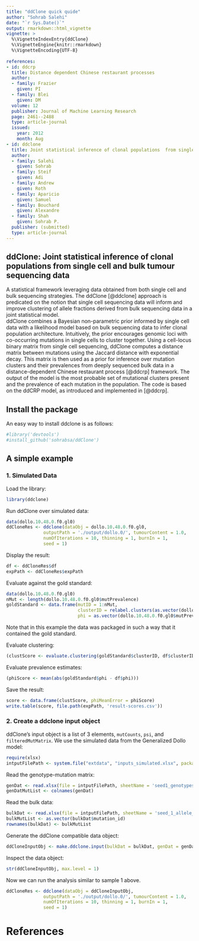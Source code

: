 ```yaml
---
title: "ddClone quick quide"
author: "Sohrab Salehi"
date: "`r Sys.Date()`"
output: rmarkdown::html_vignette
vignette: >
  %\VignetteIndexEntry{ddClone}
  %\VignetteEngine{knitr::rmarkdown}
  %\VignetteEncoding{UTF-8}
  
references:
- id: ddcrp
  title: Distance dependent Chinese restaurant processes
  author:
  - family: Frazier
    given: PI
  - family: Blei
    given: DM
  volume: 12
  publisher: Journal of Machine Learning Research
  page: 2461--2488
  type: article-journal
  issued:
    year: 2012
    month: Aug
- id: ddclone
  title: Joint statistical inference of clonal populations ￼from single cell and bulk tumour sequencing data
  author:
  - family: Salehi
    given: Sohrab
  - family: Steif
    given: Adi
  - family: Andrew
    given: Roth
  - family: Aparicio
    given: Samuel
  - family: Bouchard
    given: Alexandre
  - family: Shah
    given: Sohrab P.
  publisher: (submitted)
  type: article-journal
---
```




## ddClone: Joint statistical inference of clonal populations from single cell and bulk tumour sequencing data

A statistical framework leveraging data obtained from both single cell and bulk sequencing strategies. 
The ddClone [@ddclone] approach is predicated on the notion that single cell sequencing
data will inform and improve clustering of allele fractions
derived from bulk sequencing data in a joint statistical model.  
ddClone combines a Bayesian non-parametric prior informed by single cell
data with a likelihood model based on bulk sequencing data to infer
clonal population architecture. Intuitively, the prior encourages genomic
loci with co-occurring mutations in single cells to cluster together.
Using a cell-locus binary matrix from single cell sequencing,
ddClone computes a distance matrix between mutations using the Jaccard distance with exponential decay.
This matrix is then used as a prior for inference over mutation clusters and their prevalences from deeply
sequenced bulk data in a distance-dependent Chinese restaurant process [@ddcrp] framework.
The output of the model is the most probable set of mutational clusters present and the
prevalence of each mutation in the population.
The code is based on the ddCRP model, as introduced and implemented in [@ddcrp].


## Install the package

An easy way to install ddclone is as follows:

```r
#library('devtools')
#install_github('sohrabsa/ddClone')
```

## A simple example

### 1. Simulated Data

Load the library:
```r
library(ddclone)
```

Run ddClone over simulated data:
```r
data(dollo.10.48.0.f0.gl0)
ddCloneRes <- ddclone(dataObj = dollo.10.48.0.f0.gl0,
              outputPath = './output/dollo.0/', tumourContent = 1.0,
              numOfIterations = 10, thinning = 1, burnIn = 1,
              seed = 1)
```

Display the result:
```r
df <- ddCloneRes$df
expPath <- ddCloneRes$expPath
```

Evaluate against the gold standard:
```r
data(dollo.10.48.0.f0.gl0)
nMut <- length(dollo.10.48.0.f0.gl0$mutPrevalence)
goldStandard <- data.frame(mutID = 1:nMut,
                           clusterID = relabel.clusters(as.vector(dollo.10.48.0.f0.gl0$mutPrevalence)),
                           phi = as.vector(dollo.10.48.0.f0.gl0$mutPrevalence))
```
Note that in this example the data was packaged in such a way that it contained the gold standard. 


Evaluate clustering:
```r
(clustScore <- evaluate.clustering(goldStandard$clusterID, df$clusterID))
```

Evaluate prevalence estimates:
```r
(phiScore <- mean(abs(goldStandard$phi - df$phi)))
```

Save the result:
```r
score <- data.frame(clustScore, phiMeanError = phiScore)
write.table(score, file.path(expPath, 'result-scores.csv'))
```

### 2. Create a ddclone input object
ddClone's input object is a list of 3 elements, `mutCounts`, `psi`, and `filteredMutMatrix`.
We use the simulated data from the Generalized Dollo model:
```r
require(xlsx)
intputFilePath <- system.file("extdata", "inputs_simulated.xlsx", package = "ddclone")
```

Read the genotype-mutation matrix:
```r
genDat <- read.xlsx(file = intputFilePath, sheetName = 'seed1_genotypes', row.names = T)
genDatMutList <- colnames(genDat)
```

Read the bulk data:
```r
bulkDat <- read.xlsx(file = intputFilePath, sheetName = 'seed_1_allele_counts', row.names = T)
bulkMutList <- as.vector(bulkDat$mutation_id)
rownames(bulkDat) <- bulkMutList
```

Generate the ddClone compatible data object:
```r
ddCloneInputObj <- make.ddclone.input(bulkDat = bulkDat, genDat = genDat, outputPath = './output/dollo.0/', nameTag = '')
```

Inspect the data object:
```r
str(ddCloneInputObj, max.level = 1)
```
Now we can run the analysis similar to sample 1 above.
```r
ddCloneRes <- ddclone(dataObj = ddCloneInputObj,
              outputPath = './output/dollo.0/', tumourContent = 1.0,
              numOfIterations = 10, thinning = 1, burnIn = 1,
              seed = 1)
```

# References


